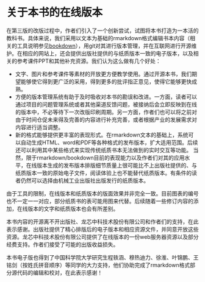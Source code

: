 # 关于本书的在线版本{-} 

在第三版的改版过程中，作者们引入了一个创新尝试，试图将本书打造为一本活的教科书。具体来说，我们采用以文本为基础的rmarkdown格式编辑书本内容（相关的工具说明参见[bookdown](https://bookdown.org)），用git对其进行版本管理，并在互联网进行开源维护。在相应的网站上，还会提供出版社提供的与纸质版本一致的电子版本，以及相关的参考课件PPT和其他补充资源。我们认为这么做有几个好处：

* 文字、图片和参考课件等素材的开放更方便教学使用。通过开源本书，我们期望能够使它得到更广泛的采用，得到更多的批评指正意见，使得它能够更快成熟。
* 方便的版本管理系统有助于及时吸收对本书的勘误和改进。一方面，读者可以通过项目的问题管理系统或者其他渠道反馈问题，被接纳后会立即反映到在线的版本中，不必等待下一次改版印刷周期。另一方面，作者们也可以将之前对由于时间仓促未来得及完善的内容进行补充完善，或者根据产业的发展需求对内容进行适当调整。
* 新的格式能够提供更丰富的表现形式。在rmarkdown文本的基础上，系统可以自动生成HTML、word和PDF等各种格式的发布版本，扩大适用范围。后续还可以利用其中某些格式来实现传统纸质书本无法做到的实时交互等功能。 当然，限于rmarkdown/bookdown目前的表现能力以及作者们对其的应用水平，在线版本生成的发布版本排版细节质量上很可能比不上出版社提供的、与纸质版本一致的原始电子文件，阅读体验上也不能替代纸质版本。有条件的读者仍然可以选择由机械工业出版社出版发行的纸质版本。

由于工具的限制，在线版本和纸质版本的版面效果并非完全一致。目前图表的编号也不一定一一对应，部分纸质书的表可能用图来代替。后续随着一些修订内容的添加，在线版本的文字和纸质版本也会有所差别。

本书内容的开源离不开出版社、龙芯中科技术股份有限公司和作者们的支持，在此表示感谢。出版社提供了精心排版后的电子版本和相应资源文件，并同意开放这些资源。龙芯中科技术股份有限公司提供了在线版本的一份web服务器资源以及部分经费支持。作者们接受了可能的出版收益损失。

本书电子版也得到了中国科学院大学研究生程轶涵、穆热迪力、徐淮、叶锦鹏、王铭剑（按姓氏拼音顺序）等同学的大力支持，他们协助完成了rmarkdown格式部分源代码的编辑和校对，在此表示感谢！
